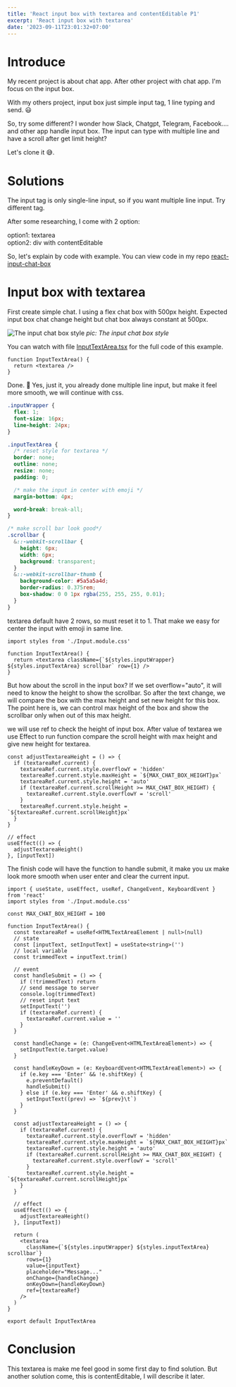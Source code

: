 ```yaml
---
title: 'React input box with textarea and contentEditable P1'
excerpt: 'React input box with textarea'
date: '2023-09-11T23:01:32+07:00'
---
```


# Introduce

My recent project is about chat app. After other project with chat app. I'm focus on the input box.

With my others project, input box just simple input tag, 1 line typing and send. 😃

So, try some different? I wonder how Slack, Chatgpt, Telegram, Facebook.... and other app handle input box. The input can type with multiple line and have a scroll after get limit height?

Let's clone it 😅.

# Solutions

The input tag is only single-line input, so if you want multiple line input. Try different tag.

After some researching, I come with 2 option:

option1: textarea <br/>
option2: div with contentEditable

So, let's explain by code with example. You can view code in my repo [react-input-chat-box](https://github.com/DawnGate/react-input-chat-box)

# Input box with textarea

First create simple chat. I using a flex chat box with 500px height. Expected input box chat change height but chat box always constant at 500px.

![The input chat box style](/assets/images/blogs/react_input_chat_box/main.png)
_pic: The input chat box style_

You can watch with file [InputTextArea.tsx](https://github.com/DawnGate/react-input-chat-box/blob/main/src/InputTextArea.tsx) for the full code of this example.

```tsx
function InputTextArea() {
  return <textarea />
}
```

Done. 🤣 Yes, just it, you already done multiple line input, but make it feel more smooth, we will continue with css.

```css
.inputWrapper {
  flex: 1;
  font-size: 16px;
  line-height: 24px;
}

.inputTextArea {
  /* reset style for textarea */
  border: none;
  outline: none;
  resize: none;
  padding: 0;

  /* make the input in center with emoji */
  margin-bottom: 4px;

  word-break: break-all;
}

/* make scroll bar look good*/
.scrollbar {
  &::-webkit-scrollbar {
    height: 6px;
    width: 6px;
    background: transparent;
  }
  &::-webkit-scrollbar-thumb {
    background-color: #5a5a5a4d;
    border-radius: 0.375rem;
    box-shadow: 0 0 1px rgba(255, 255, 255, 0.01);
  }
}
```

textarea default have 2 rows, so must reset it to 1. That make we easy for center the input with emoji in same line.

```tsx
import styles from './Input.module.css'

function InputTextArea() {
  return <textarea className={`${styles.inputWrapper} ${styles.inputTextArea} scrollbar` row={1} />
}
```

But how about the scroll in the input box? If we set overflow="auto", it will need to know the height to show the scrollbar.
So after the text change, we will compare the box with the max height and set new height for this box. The point here is,
we can control max height of the box and show the scrollbar only when out of this max height.

we will use ref to check the height of input box. After value of textarea we use Effect to run function compare the scroll height with max height and give new height for textarea.

```tsx
const adjustTextareaHeight = () => {
  if (textareaRef.current) {
    textareaRef.current.style.overflowY = 'hidden'
    textareaRef.current.style.maxHeight = `${MAX_CHAT_BOX_HEIGHT}px`
    textareaRef.current.style.height = 'auto'
    if (textareaRef.current.scrollHeight >= MAX_CHAT_BOX_HEIGHT) {
      textareaRef.current.style.overflowY = 'scroll'
    }
    textareaRef.current.style.height = `${textareaRef.current.scrollHeight}px`
  }
}

// effect
useEffect(() => {
  adjustTextareaHeight()
}, [inputText])
```

The finish code will have the function to handle submit, it make you ux make look more smooth when user enter and clear the current input.

```tsx
import { useState, useEffect, useRef, ChangeEvent, KeyboardEvent } from 'react'
import styles from './Input.module.css'

const MAX_CHAT_BOX_HEIGHT = 100

function InputTextArea() {
  const textareaRef = useRef<HTMLTextAreaElement | null>(null)
  // state
  const [inputText, setInputText] = useState<string>('')
  // local variable
  const trimmedText = inputText.trim()

  // event
  const handleSubmit = () => {
    if (!trimmedText) return
    // send message to server
    console.log(trimmedText)
    // reset input text
    setInputText('')
    if (textareaRef.current) {
      textareaRef.current.value = ''
    }
  }

  const handleChange = (e: ChangeEvent<HTMLTextAreaElement>) => {
    setInputText(e.target.value)
  }

  const handleKeyDown = (e: KeyboardEvent<HTMLTextAreaElement>) => {
    if (e.key === 'Enter' && !e.shiftKey) {
      e.preventDefault()
      handleSubmit()
    } else if (e.key === 'Enter' && e.shiftKey) {
      setInputText((prev) => `${prev}\t`)
    }
  }

  const adjustTextareaHeight = () => {
    if (textareaRef.current) {
      textareaRef.current.style.overflowY = 'hidden'
      textareaRef.current.style.maxHeight = `${MAX_CHAT_BOX_HEIGHT}px`
      textareaRef.current.style.height = 'auto'
      if (textareaRef.current.scrollHeight >= MAX_CHAT_BOX_HEIGHT) {
        textareaRef.current.style.overflowY = 'scroll'
      }
      textareaRef.current.style.height = `${textareaRef.current.scrollHeight}px`
    }
  }

  // effect
  useEffect(() => {
    adjustTextareaHeight()
  }, [inputText])

  return (
    <textarea
      className={`${styles.inputWrapper} ${styles.inputTextArea} scrollbar`}
      rows={1}
      value={inputText}
      placeholder="Message..."
      onChange={handleChange}
      onKeyDown={handleKeyDown}
      ref={textareaRef}
    />
  )
}

export default InputTextArea
```

# Conclusion

This textarea is make me feel good in some first day to find solution. But another solution come, this is contentEditable, I will describe it later.
